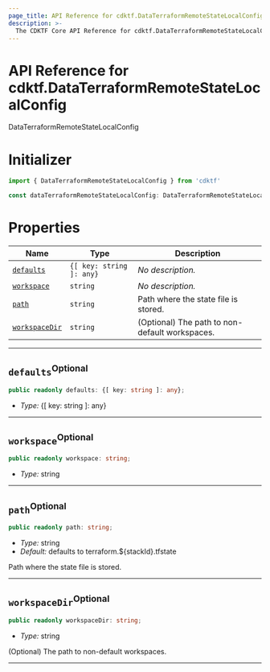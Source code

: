 ```yaml
---
page_title: API Reference for cdktf.DataTerraformRemoteStateLocalConfig
description: >-
  The CDKTF Core API Reference for cdktf.DataTerraformRemoteStateLocalConfig.
---
```


<!-- This file is generated through yarn generate-docs -->

# API Reference for cdktf.DataTerraformRemoteStateLocalConfig

   DataTerraformRemoteStateLocalConfig <a name="DataTerraformRemoteStateLocalConfig" id="cdktf.DataTerraformRemoteStateLocalConfig"></a>
  
  # Initializer <a name="Initializer" id="cdktf.DataTerraformRemoteStateLocalConfig.Initializer"></a>
  
  ```typescript
  import { DataTerraformRemoteStateLocalConfig } from 'cdktf'
  
  const dataTerraformRemoteStateLocalConfig: DataTerraformRemoteStateLocalConfig = { ... }
  ```
  
  # Properties <a name="Properties" id="Properties"></a>
  
  | **Name** | **Type** | **Description** |
  | --- | --- | --- |
  | <code><a href="#cdktf.DataTerraformRemoteStateLocalConfig.property.defaults">defaults</a></code> | <code>{[ key: string ]: any}</code> | *No description.* |
  | <code><a href="#cdktf.DataTerraformRemoteStateLocalConfig.property.workspace">workspace</a></code> | <code>string</code> | *No description.* |
  | <code><a href="#cdktf.DataTerraformRemoteStateLocalConfig.property.path">path</a></code> | <code>string</code> | Path where the state file is stored. |
  | <code><a href="#cdktf.DataTerraformRemoteStateLocalConfig.property.workspaceDir">workspaceDir</a></code> | <code>string</code> | (Optional) The path to non-default workspaces. |
  
  ---
  
  ## `defaults`<sup>Optional</sup> <a name="defaults" id="cdktf.DataTerraformRemoteStateLocalConfig.property.defaults"></a>
  
  ```typescript
  public readonly defaults: {[ key: string ]: any};
  ```
  
  - *Type:* {[ key: string ]: any}
  
  ---
  
  ## `workspace`<sup>Optional</sup> <a name="workspace" id="cdktf.DataTerraformRemoteStateLocalConfig.property.workspace"></a>
  
  ```typescript
  public readonly workspace: string;
  ```
  
  - *Type:* string
  
  ---
  
  ## `path`<sup>Optional</sup> <a name="path" id="cdktf.DataTerraformRemoteStateLocalConfig.property.path"></a>
  
  ```typescript
  public readonly path: string;
  ```
  
  - *Type:* string
  - *Default:* defaults to terraform.${stackId}.tfstate
  
  Path where the state file is stored.
  
  ---
  
  ## `workspaceDir`<sup>Optional</sup> <a name="workspaceDir" id="cdktf.DataTerraformRemoteStateLocalConfig.property.workspaceDir"></a>
  
  ```typescript
  public readonly workspaceDir: string;
  ```
  
  - *Type:* string
  
  (Optional) The path to non-default workspaces.
  
  ---
  
